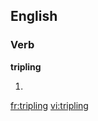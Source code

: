 
==English==

===Verb===
'''tripling'''

# {{present participle of|[[triple]]}}

[[fr:tripling]]
[[vi:tripling]]